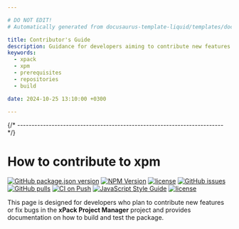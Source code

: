 ```yaml
---

# DO NOT EDIT!
# Automatically generated from docusaurus-template-liquid/templates/docusaurus.

title: Contributor's Guide
description: Guidance for developers aiming to contribute new features or bug fixes, detailing how to build the module, including prerequisites, repositories utilised, and scripts.
keywords:
  - xpack
  - xpm
  - prerequisites
  - repositories
  - build

date: 2024-10-25 13:10:00 +0300

---
```



{/* ------------------------------------------------------------------------ */}

# How to contribute to xpm

[![GitHub package.json version](https://img.shields.io/github/package-json/v/xpack/xpm-js?color=blue)](https://github.com/xpack/xpm-js/blob/master/package.json)
[![NPM Version](https://img.shields.io/npm/v/xpm?color=blue)](https://www.npmjs.com/package/xpm/)
[![license](https://img.shields.io/github/license/xpack/xpm-js)](https://github.com/xpack/xpm-js/blob/master/LICENSE)
[![GitHub issues](https://img.shields.io/github/issues/xpack/xpm-js)](https://github.com/xpack/xpm-js/issues)
[![GitHub pulls](https://img.shields.io/github/issues-pr/xpack/xpm-js)](https://github.com/xpack/xpm-js/pulls/)
[![CI on Push](https://github.com/xpack/xpm-js/actions/workflows/test-ci.yml/badge.svg)](https://github.com/xpack/xpm-js/actions/workflows/test-ci.yml)
[![JavaScript Style Guide](https://img.shields.io/badge/code_style-standard-brightgreen)](https://standardjs.com)
[![license](https://img.shields.io/github/license/xpack/xpm-js)](https://github.com/xpack/xpm-js/blob/master/LICENSE)

This page is designed for developers who plan to contribute new features
or fix bugs in the
**xPack Project Manager**
project and provides documentation on how to build and test the package.

<CommonContent />
